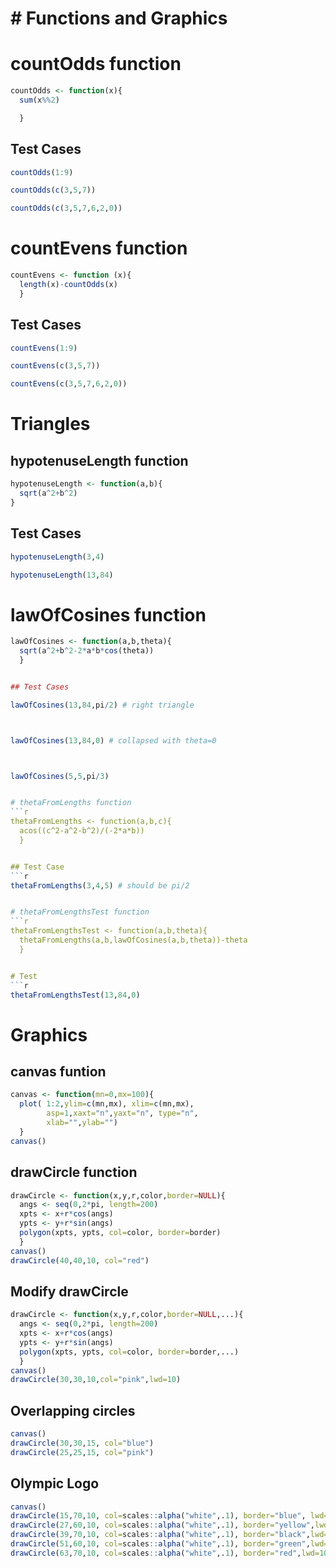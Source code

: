 # Functions and Graphics
========================================================

# countOdds function
```r
countOdds <- function(x){
  sum(x%%2)

  }
```
 
## Test Cases
```r
countOdds(1:9)
```

```r
countOdds(c(3,5,7))
```

```r
countOdds(c(3,5,7,6,2,0))
```

# countEvens function
```r
countEvens <- function (x){
  length(x)-countOdds(x)
  }
```

## Test Cases
```r
countEvens(1:9)
```

```r
countEvens(c(3,5,7))
```

```r
countEvens(c(3,5,7,6,2,0))
```

# Triangles
## hypotenuseLength function
```r
hypotenuseLength <- function(a,b){
  sqrt(a^2+b^2)
}
```

## Test Cases
```r
hypotenuseLength(3,4)
```

```r
hypotenuseLength(13,84)
```

# lawOfCosines function
```r
lawOfCosines <- function(a,b,theta){
  sqrt(a^2+b^2-2*a*b*cos(theta))
  }


## Test Cases

lawOfCosines(13,84,pi/2) # right triangle



lawOfCosines(13,84,0) # collapsed with theta=0



lawOfCosines(5,5,pi/3)


# thetaFromLengths function
```r
thetaFromLengths <- function(a,b,c){
  acos((c^2-a^2-b^2)/(-2*a*b))
  }


## Test Case
```r
thetaFromLengths(3,4,5) # should be pi/2


# thetaFromLengthsTest function
```r
thetaFromLengthsTest <- function(a,b,theta){
  thetaFromLengths(a,b,lawOfCosines(a,b,theta))-theta
  }


# Test
```r
thetaFromLengthsTest(13,84,0)
```
# Graphics

## canvas funtion
```r
canvas <- function(mn=0,mx=100){
  plot( 1:2,ylim=c(mn,mx), xlim=c(mn,mx),
        asp=1,xaxt="n",yaxt="n", type="n",
        xlab="",ylab="")
  }
canvas()
```

## drawCircle function
```r
drawCircle <- function(x,y,r,color,border=NULL){ 
  angs <- seq(0,2*pi, length=200)
  xpts <- x+r*cos(angs)
  ypts <- y+r*sin(angs)
  polygon(xpts, ypts, col=color, border=border)
  }
canvas()
drawCircle(40,40,10, col="red")
```


## Modify drawCircle
```r
drawCircle <- function(x,y,r,color,border=NULL,...){ 
  angs <- seq(0,2*pi, length=200)
  xpts <- x+r*cos(angs)
  ypts <- y+r*sin(angs)
  polygon(xpts, ypts, col=color, border=border,...)
  }
canvas()
drawCircle(30,30,10,col="pink",lwd=10)
```

## Overlapping circles
```r
canvas()
drawCircle(30,30,15, col="blue")
drawCircle(25,25,15, col="pink")
```

## Olympic Logo
```r
canvas()
drawCircle(15,70,10, col=scales::alpha("white",.1), border="blue", lwd=10)
drawCircle(27,60,10, col=scales::alpha("white",.1), border="yellow",lwd=10)
drawCircle(39,70,10, col=scales::alpha("white",.1), border="black",lwd=10)
drawCircle(51,60,10, col=scales::alpha("white",.1), border="green",lwd=10)
drawCircle(63,70,10, col=scales::alpha("white",.1), border="red",lwd=10)
```

